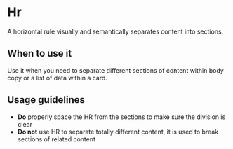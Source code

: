 
<Meta of={Stories} />

# Hr

<Status variant="stable" />

A horizontal rule visually and semantically separates content into sections.

<Story of={Stories.Base} />
<Props />

## When to use it

Use it when you need to separate different sections of content within body copy or a list of data within a card.

## Usage guidelines

- **Do** properly space the HR from the sections to make sure the division is clear
- **Do not** use HR to separate totally different content, it is used to break sections of related content
